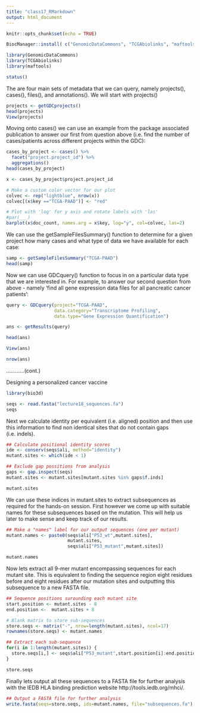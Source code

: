 ---
title: "class17_RMarkdown"
output: html_document
---

```{r setup, include=FALSE}
knitr::opts_chunk$set(echo = TRUE)
```

```{r}
BiocManager::install( c("GenomicDataCommons", "TCGAbiolinks", "maftools") )
```

```{r}
library(GenomicDataCommons)
library(TCGAbiolinks)
library(maftools)
```

```{r}
status()
```

The are four main sets of metadata that we can query, namely projects(), cases(), files(), and annotations(). We will start with projects()

```{r}
projects <- getGDCprojects()
head(projects)
View(projects)
```

Moving onto cases() we can use an example from the package associated publication to answer our first from question above (i.e. find the number of cases/patients across different projects within the GDC):

```{r}
cases_by_project <- cases() %>%
  facet("project.project_id") %>%
  aggregations()
head(cases_by_project)
```

```{r}
x <- cases_by_project$project.project_id

# Make a custom color vector for our plot
colvec <- rep("lightblue", nrow(x))
colvec[(x$key =="TCGA-PAAD")] <- "red"

# Plot with 'log' for y axis and rotate labels with 'las'
#par(___)  
barplot(x$doc_count, names.arg = x$key, log="y", col=colvec, las=2)
```

We can use the getSampleFilesSummary() function to determine for a given project how many cases and what type of data we have available for each case:
```{r}
samp <- getSampleFilesSummary("TCGA-PAAD")
head(samp)
```

Now we can use GDCquery() function to focus in on a particular data type that we are interested in. For example, to answer our second question from above - namely ‘find all gene expression data files for all pancreatic cancer patients’:
```{r}
query <- GDCquery(project="TCGA-PAAD",
                  data.category="Transcriptome Profiling",
                  data.type="Gene Expression Quantification")

ans <- getResults(query)
```

```{r}
head(ans)
```

```{r}
View(ans)
```

```{r}
nrow(ans)
```

............(cont.)

Designing a personalized cancer vaccine

```{r}
library(bio3d)
```

```{r}
seqs <- read.fasta("lecture18_sequences.fa")
seqs
```

Next we calculate identity per equivalent (i.e. aligned) position and then use this information to find non identical sites that do not contain gaps (i.e. indels).
```{r}
## Calculate positional identity scores
ide <- conserv(seqs$ali, method="identity")
mutant.sites <- which(ide < 1) 

## Exclude gap possitions from analysis
gaps <- gap.inspect(seqs)
mutant.sites <- mutant.sites[mutant.sites %in% gaps$f.inds]

mutant.sites
```

We can use these indices in mutant.sites to extract subsequences as required for the hands-on session. First however we come up with suitable names for these subsequences based on the mutation. This will help us later to make sense and keep track of our results.
```{r}
## Make a "names" label for our output sequences (one per mutant)
mutant.names <- paste0(seqs$ali["P53_wt",mutant.sites],
                       mutant.sites,
                       seqs$ali["P53_mutant",mutant.sites])

mutant.names
```

Now lets extract all 9-mer mutant encompassing sequences for each mutant site. This is equivalent to finding the sequence region eight residues before and eight residues after our mutation sites and outputting this subsequence to a new FASTA file.
```{r}
## Sequence positions surounding each mutant site
start.position <- mutant.sites - 8
end.position <-  mutant.sites + 8

# Blank matrix to store sub-sequences
store.seqs <- matrix("-", nrow=length(mutant.sites), ncol=17)
rownames(store.seqs) <- mutant.names

## Extract each sub-sequence
for(i in 1:length(mutant.sites)) {
  store.seqs[i,] <- seqs$ali["P53_mutant",start.position[i]:end.position[i]]
}

store.seqs
```

Finally lets output all these sequences to a FASTA file for further analysis with the IEDB HLA binding prediction website http://tools.iedb.org/mhci/.
```{r}
## Output a FASTA file for further analysis
write.fasta(seqs=store.seqs, ids=mutant.names, file="subsequences.fa")
```





